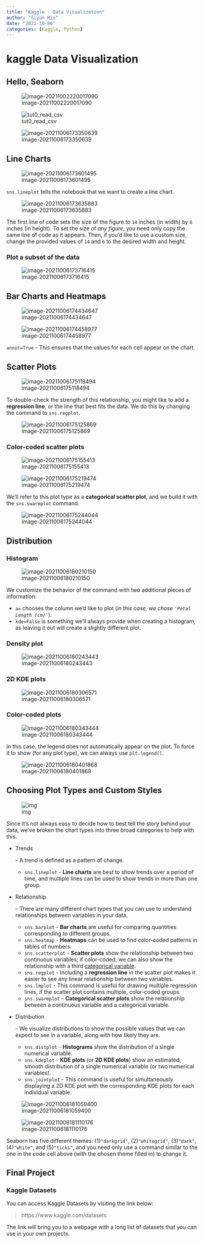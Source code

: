 ```yaml
---
title: "Kaggle - Data Visualization"
author: "Siyun Min"
date: "2021-10-06"
categories: [Kaggle, Python]
---
```

# kaggle Data Visualization

## Hello, Seaborn

![image-20211002220017090](./image-20211002220017090.png)

![tut0_read_csv](./I6UEDSK.png)

![image-20211006173350639](./image-20211006173350639.png)

## Line Charts

![image-20211006173601495](./image-20211006173601495.png)

`sns.lineplot` tells the notebook that we want to create a line chart.

![image-20211006173635883](./image-20211006173635883.png)

The first line of code sets the size of the figure to `14` inches (in width) by `6` inches (in height). To set the size of *any figure*, you need only copy the same line of code as it appears. Then, if you'd like to use a custom size, change the provided values of `14` and `6` to the desired width and height.

### Plot a subset of the data

![image-20211006173716415](./image-20211006173716415.png)

## Bar Charts and Heatmaps

![image-20211006174434647](./image-20211006174434647.png)

![image-20211006174458977](./image-20211006174458977.png)

`annot=True` - This ensures that the values for each cell appear on the chart.

## Scatter Plots

![image-20211006175118494](./image-20211006175118494.png)

To double-check the strength of this relationship, you might like to add a **regression line**, or the line that best fits the data. We do this by changing the command to `sns.regplot`.

![image-20211006175125869](./image-20211006175125869.png)

### Color-coded scatter plots

![image-20211006175155413](./image-20211006175155413.png)

![image-20211006175219474](./image-20211006175219474.png)

We'll refer to this plot type as a **categorical scatter plot**, and we build it with the `sns.swarmplot` command.

![image-20211006175244044](./image-20211006175244044.png)

## Distribution

### Histogram

![image-20211006180210150](./image-20211006180210150.png)

We customize the behavior of the command with two additional pieces of information:

-   `a=` chooses the column we'd like to plot (*in this case, we chose `'Petal Length (cm)'`*).
-   `kde=False` is something we'll always provide when creating a histogram, as leaving it out will create a slightly different plot.

### Density plot

![image-20211006180243443](./image-20211006180243443.png)

### 2D KDE plots

![image-20211006180306571](./image-20211006180306571.png)

### Color-coded plots

![image-20211006180343444](./image-20211006180343444.png)

In this case, the legend does not automatically appear on the plot. To force it to show (for any plot type), we can always use `plt.legend()`.

![image-20211006180401868](./image-20211006180401868.png)

## Choosing Plot Types and Custom Styles

![img](./2VmgDnF.png)

Since it's not always easy to decide how to best tell the story behind your data, we've broken the chart types into three broad categories to help with this.

-   Trends

    \- A trend is defined as a pattern of change.

    -   `sns.lineplot` - **Line charts** are best to show trends over a period of time, and multiple lines can be used to show trends in more than one group.

-   Relationship

    \- There are many different chart types that you can use to understand relationships between variables in your data.

    -   `sns.barplot` - **Bar charts** are useful for comparing quantities corresponding to different groups.
    -   `sns.heatmap` - **Heatmaps** can be used to find color-coded patterns in tables of numbers.
    -   `sns.scatterplot` - **Scatter plots** show the relationship between two continuous variables; if color-coded, we can also show the relationship with a third [categorical variable](https://en.wikipedia.org/wiki/Categorical_variable).
    -   `sns.regplot` - Including a **regression line** in the scatter plot makes it easier to see any linear relationship between two variables.
    -   `sns.lmplot` - This command is useful for drawing multiple regression lines, if the scatter plot contains multiple, color-coded groups.
    -   `sns.swarmplot` - **Categorical scatter plots** show the relationship between a continuous variable and a categorical variable.

-   Distribution

    \- We visualize distributions to show the possible values that we can expect to see in a variable, along with how likely they are.

    -   `sns.distplot` - **Histograms** show the distribution of a single numerical variable.
    -   `sns.kdeplot` - **KDE plots** (or **2D KDE plots**) show an estimated, smooth distribution of a single numerical variable (or two numerical variables).
    -   `sns.jointplot` - This command is useful for simultaneously displaying a 2D KDE plot with the corresponding KDE plots for each individual variable.

![image-20211006181059400](./image-20211006181059400.png)

![image-20211006181110176](./image-20211006181110176.png)

Seaborn has five different themes: (1)`"darkgrid"`, (2)`"whitegrid"`, (3)`"dark"`, (4)`"white"`, and (5)`"ticks"`, and you need only use a command similar to the one in the code cell above (with the chosen theme filled in) to change it.

## Final Project

### Kaggle Datasets

You can access Kaggle Datasets by visiting the link below:

>   https://www.kaggle.com/datasets

The link will bring you to a webpage with a long list of datasets that you can use in your own projects.

